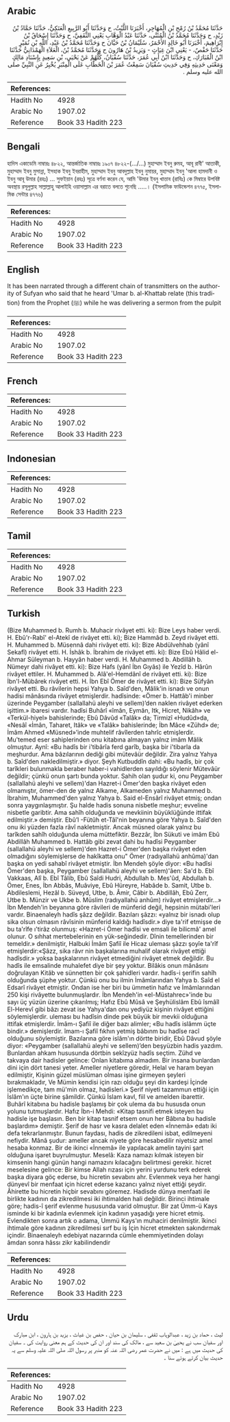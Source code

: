 ## Arabic


<div dir="rtl" lang="ar" style={{fontSize:'larger',backgroundColor:'#f8f9fa',padding:20}}>
حَدَّثَنَا مُحَمَّدُ بْنُ رُمْحِ بْنِ الْمُهَاجِرِ، أَخْبَرَنَا اللَّيْثُ، ح وَحَدَّثَنَا أَبُو الرَّبِيعِ الْعَتَكِيُّ، حَدَّثَنَا حَمَّادُ بْنُ زَيْدٍ، ح وَحَدَّثَنَا مُحَمَّدُ بْنُ الْمُثَنَّى، حَدَّثَنَا عَبْدُ الْوَهَّابِ يَعْنِي الثَّقَفِيَّ، ح وَحَدَّثَنَا إِسْحَاقُ بْنُ إِبْرَاهِيمَ، أَخْبَرَنَا أَبُو خَالِدٍ الأَحْمَرُ، سُلَيْمَانُ بْنُ حَيَّانَ ح وَحَدَّثَنَا مُحَمَّدُ بْنُ عَبْدِ، اللَّهِ بْنِ نُمَيْرٍ حَدَّثَنَا حَفْصٌ، - يَعْنِي ابْنَ غِيَاثٍ - وَيَزِيدُ بْنُ هَارُونَ ح وَحَدَّثَنَا مُحَمَّدُ بْنُ، الْعَلاَءِ الْهَمْدَانِيُّ حَدَّثَنَا ابْنُ الْمُبَارَكِ، ح وَحَدَّثَنَا ابْنُ أَبِي عُمَرَ، حَدَّثَنَا سُفْيَانُ، كُلُّهُمْ عَنْ يَحْيَى، بْنِ سَعِيدٍ بِإِسْنَادِ مَالِكٍ وَمَعْنَى حَدِيثِهِ وَفِي حَدِيثِ سُفْيَانَ سَمِعْتُ عُمَرَ بْنَ الْخَطَّابِ عَلَى الْمِنْبَرِ يُخْبِرُ عَنِ النَّبِيِّ صلى الله عليه وسلم ‏.‏
</div>
<div style={{backgroundColor:'#f8f9fa',padding:20, marginBottom: 10}}><table> <thead> <tr> <th>References:</th> <th></th> </tr> </thead> <tbody><tr><td>Hadith No</td><td>4928</td></tr><tr><td>Arabic No</td><td>1907.02</td></tr><tr><td>Reference</td><td>Book 33 Hadith 223</td></tr></tbody></table></div>

## Bengali


<div dir="ltr" lang="bn" style={{fontSize:'larger',backgroundColor:'#f8f9fa',padding:20}}>
হাদিস একাডেমি নাম্বারঃ ৪৮২২, আন্তর্জাতিক নাম্বারঃ ১৯০৭ ৪৮২২-(.../...) মুহাম্মাদ ইবনু রুমহ, আবূ রাবী' আতাকী, মুহাম্মাদ ইবনু মুসান্না, ইসহাক ইবনু ইবরাহীম, মুহাম্মাদ ইবনু আবদুল্লাহ ইবনু নুমায়র, মুহাম্মাদ ইবনু 'আলা হামদানী ও ইবনু আবূ উমার (রহঃ) ... সুফইয়ান (রহঃ) সূত্রে বর্ণনা করেন যে, আমি 'উমার ইবনু খাত্তাব (রাযিঃ) কে মিম্বারে উপবিষ্ট অবস্থায় রসূলুল্লাহ সাল্লাল্লাহু আলাইহি ওয়াসাল্লাম এর বরাতে বলতে শুনেছি .....। (ইসলামিক ফাউন্ডেশন ৪৭৭৫, ইসলামিক সেন্টার ৪৭৭৬)
</div>
<div style={{backgroundColor:'#f8f9fa',padding:20, marginBottom: 10}}><table> <thead> <tr> <th>References:</th> <th></th> </tr> </thead> <tbody><tr><td>Hadith No</td><td>4928</td></tr><tr><td>Arabic No</td><td>1907.02</td></tr><tr><td>Reference</td><td>Book 33 Hadith 223</td></tr></tbody></table></div>

## English


<div dir="ltr" lang="en" style={{fontSize:'larger',backgroundColor:'#f8f9fa',padding:20}}>
It has been narrated through a different chain of transmitters on the authority of Sufyan who said that he heard 'Umar b. al-Khattab relate (this tradition) from the Prophet (ﷺ) while he was delivering a sermon from the pulpit
</div>
<div style={{backgroundColor:'#f8f9fa',padding:20, marginBottom: 10}}><table> <thead> <tr> <th>References:</th> <th></th> </tr> </thead> <tbody><tr><td>Hadith No</td><td>4928</td></tr><tr><td>Arabic No</td><td>1907.02</td></tr><tr><td>Reference</td><td>Book 33 Hadith 223</td></tr></tbody></table></div>

## French


<div dir="ltr" lang="fr" style={{fontSize:'larger',backgroundColor:'#f8f9fa',padding:20}}>

</div>
<div style={{backgroundColor:'#f8f9fa',padding:20, marginBottom: 10}}><table> <thead> <tr> <th>References:</th> <th></th> </tr> </thead> <tbody><tr><td>Hadith No</td><td>4928</td></tr><tr><td>Arabic No</td><td>1907.02</td></tr><tr><td>Reference</td><td>Book 33 Hadith 223</td></tr></tbody></table></div>

## Indonesian


<div dir="ltr" lang="id" style={{fontSize:'larger',backgroundColor:'#f8f9fa',padding:20}}>

</div>
<div style={{backgroundColor:'#f8f9fa',padding:20, marginBottom: 10}}><table> <thead> <tr> <th>References:</th> <th></th> </tr> </thead> <tbody><tr><td>Hadith No</td><td>4928</td></tr><tr><td>Arabic No</td><td>1907.02</td></tr><tr><td>Reference</td><td>Book 33 Hadith 223</td></tr></tbody></table></div>

## Tamil


<div dir="ltr" lang="ta" style={{fontSize:'larger',backgroundColor:'#f8f9fa',padding:20}}>

</div>
<div style={{backgroundColor:'#f8f9fa',padding:20, marginBottom: 10}}><table> <thead> <tr> <th>References:</th> <th></th> </tr> </thead> <tbody><tr><td>Hadith No</td><td>4928</td></tr><tr><td>Arabic No</td><td>1907.02</td></tr><tr><td>Reference</td><td>Book 33 Hadith 223</td></tr></tbody></table></div>

## Turkish


<div dir="ltr" lang="tr" style={{fontSize:'larger',backgroundColor:'#f8f9fa',padding:20}}>
(Bize Muhammed b. Rumh b. Muhacir rivâyet etti. ki): Bize Leys haber verdi. H. Ebû'r-Rabî' el-Atekî de rivâyet etti. ki); Bize Hammâd b. Zeyd rivâyet etti. H. Muhammed b. Müsennâ dahi rivâyet etti. ki): Bize Abdülvehhab (yânî Sekafî) rivâyet etti. H. İshâk b. İbrahim de rivâyet etti. ki): Bize Ebû Hâlid el-Ahmar Süleyman b. Hayyân haber verdi. H. Muhammed b. Abdillâh b. Nümeyr dahi rivâyet etti. ki): Bize Hafs (yânî İbn Gıyâs) ile Yezîd b. Hârûn rivâyet ettiler. H. Muhammed b. Alâ'el-Hemdânî de rivâyet etti. ki): Bize İbn'l-Mübârek rivâyet etti. H. İbn Ebî Ömer de rivâyet etti. ki): Bize Süfyân rivâyet etti. Bu râvilerin hepsi Yahya b. Saîd'den, Mâlik'in isnadı ve onun hadisi mânâsında rivâyet etmişlerdir. hadîsinde: «Ömer b. Hattâb'i minber üzerinde Peygamber (sallallahü aleyhi ve sellem)’den naklen rivâyet ederken işittim.» ibaresi vardır. hadîsi Buhârî «îmân, Eymân, Itk, Hicret, Nikâh» ve «Terkül-hiyel» bahislerinde; Ebû Dâvûd «Talâk» da; Tirmizî «Hudûd»da, «Nesâî «İmân, Taharet, Itâk» ve «Talâk» bahislerinde; İbn Mâce «Zühd» de; İmâm Ahmed «Müsned»’inde muhtelif râvîlerden tahrîc etmişlerdir. Mu'temed eser sahiplerinden onu kitabına almayan yalnız imâm Mâlik olmuştur. Aynî: «Bu hadîs bir i'tibârîa ferd garîb, başka bir i'tibarla da meşhurdur. Ama bâzılarının dediği gibi mütevâür değildir. Zira yalnız Yahya b. Saîd'den nakledilmiştir.» diyor. Şeyh Kutbuddîn dahi: «Bu hadîs, bir çok tarîkleri bulunmakla beraber haber-i vahidlerden sayıldığı söylenir Mütevâür değildir; çünkü onun şartı bunda yoktur. Sahih olan şudur ki, onu Peygamber (sallallahü aleyhi ve sellem)'dan Hazret-i Ömer'den başka rivâyet eden olmamıştır, ömer-den de yalnız Alkame, Alkameden yalnız Muhammed b. İbrahim, Muhammed'den yalnız Yahya b. Said el-Ensârî rivâyet etmiş; ondan sonra yaygınlaşmıştır. Şu halde hadis sonuna nisbetle meşhur; evveline nisbetle garibtir. Ama sahîh olduğunda ve mevkiinin büyüklüğünde ittifak edilmiştir.» demiştir. Ebû’l -Fütûh et-Tâî'nin beyanına göre Yahya b. Saîd'den onu iki yüzden fazla râvî nakletmiştir. Ancak müsned olarak yalnız bu tarîkden sahîh olduğunda ulema müttefiktir. Bezzâr, İbn Sükuti ve imâm Ebû Abdillâh Muhammed b. Hattâb gibi zevat dahi bu hadîsi Peygamber (sallallahü aleyhi ve sellem)'den Hazret-i Ömer'den başka rivâyet eden olmadığını söylemişlerse de hakîkatta onu" Ömer (radıyallahü anhûma)'dan başka on yedi sahabî rivâyet etmiştir. İbn Mendeh şöyle diyor: «Bu hadîsi Ömer'den başka, Peygamber (sallallahü aleyhi ve sellem)'âen: Sa'd b. Ebî Vakkaas, Alî b. Ebî Tâlib, Ebû Saîdi Hudri, Abdullah b. Mes'ûd, Abdullah b. Ömer, Enes, İbn Abbâs, Muâviye, Ebû Hüreyre, Habâde b. Samit, Utbe b. Abdileslemi, Hezâl b. Süveyd, Utbe, b. Âmir, Câbir b. Abdillâh, Ebû Zerr, Utbe b. Münzir ve Ukbe b. Müslim (radıyallahü anhûm) rivâyet etmişlerdir...» İbn Mendeh'in beyanına göre râvileri de münferid değil, hepsinin mütabi'leri vardır. Binaenaleyh hadîs şâzz değildir. Bazıları şâzzı: «yalnız bir isnadı olup sika olsun olmasın râvîsinin münferid kaldığı hadîsdir.» diye ta'rif etmişse de bu ta'rîfe ı'tirâz olunmuş: «Hazret-i Ömer hadîsi ve emsali ile bilicmâ' amel olunur. O sıhhat mertebelerinin en yük-seğindedir. Dînin temellerinden bir temeldir.» denilmiştir, Halbuki İmâm Şafiî ile Hicaz uleması şâzzı şoyîe ta'rîf etmişlerdir:«Şâzz, sika râvr nin başkalarına muhalif olarak rivâyet ettiği hadîsdir.» yoksa başkalarının rivâyet etmediğini rivâyet etmek değildir. Bu hadîs ile emsalinde muhalefet diye bir şey yoktur. Bilâkis onun mânâsını doğrulayan Kitâb ve sünnetten bir çok şahidleri vardır. hadîs-i şerifin sahîh olduğunda şüphe yoktur. Çünkü onu bu ilmin İmâmlarından Yahya b. Saîd el Edsarî rivâyet etmiştir. Ondan ise her biri bu ümmetin hafız ve İmâmlarından 250 kişi rivâyette bulunmuşlardır. İbn Mendeh'in «el-Müstahrec»'inde bu sayı üç yüzün üzerine çıkarılmış; Hafız Ebû Mûsâ ve Şeyhülislâm Ebû îsmâîl El-Herevî gibi bâzı zevat ise Yahya'dan onu yediyüz kişinin rivâyet ettiğini söylemişlerdir. uleması bu hadîsin dinde pek büyük bir mevkii olduğuna ittifak etmişlerdir. İmâm-ı Şafiî ile diğer bazı alimler; «Bu hadîs islâmm üçte bindir.» demişlerdir. îmam-ı Şafiî fıkhın yetmiş bâbınm bu hadîse racî olduğunu söylemiştir. Bazılarına göre islâm'ın dörtte biridir, Ebû Dâvud şöyle diyor: «Peygamber (sallallahü aleyhi ve sellem)’den beşyüzbin hadis yazdım. Bunlardan ahkam hususunda dörtbin sekîzyüz hadîs seçtim. Zühd ve takvaya dair hadisler gelince: Onlan kitabıma almadım. Bir insana bunlardan dini için dört tanesi yeter. Ameller niyetlere göredir, Helal ve haram beyan edilmiştir, Kişinin güzel müslüman olması işine girmeyen şeyleri bırakmakladır, Ve Mümin kendisi için razı olduğu şeyi din kardeşi İçinde işlemedikçe, tam mü'min olmaz, hadisleri.» Şerif niyeti tazammun ettiği için İslâm'ın üçte birine şâmildir. Çünkü İslam kavl, fiil ve amelden ibarettir. Buhârî kitabına bu hadisle başlamış bir çok ulema da bu hususda onun yolunu tutmuşlardır. Hafız İbn-i Mehdi: «Kitap tasnifi etmek isteyen bu hadisle işe başlasın. Ben bir kitap tasnif etsem onun her Bâbına bu hadisle başlardım» demiştir. Şerif de hasr ve kasra delalet eden «İnnemâ» edatı iki defa tekrarlanmıştır. Bunun faydası, hadis de zikredileni isbat, edilmeyeni nefiydir. Mânâ şudur: ameller ancak niyete göre hesabedilir niyetsiz amel hesaba konmaz. Bir de ikinci «İnnemâ» ile yapılacak amelin tayini şart olduğuna işaret buyrulmuştur. Meselâ: Kaza namazı kılmak isteyen bir kimsenin hangi günün hangi namazını kılacağını belirtmesi gerekir. hicret meselesine gelince: Bir kimse Allah rızası için yerini yurdunu terk ederek başka diyara göç ederse, bu hicretin sevabını ahr. Evlenmek veya her hangi dünyevî bir menfaat için hicret ederse kazancı yalnız niyet ettiği şeydir. Âhirette bu hicretin hiçbir sevabını göremez. Hadisde dünya menfaati ile birlikte kadının da zikredilmesi iki ihtimalden hali değildir. Birinci ihtimale göre; hadis-î şerif evlenme hususunda varid olmuştur. Bir zat Ümm-ü Kays isminde ki bir kadınla evlenmek için kadının yaşadığı yere hicret etmiş. Evlendikten sonra artık o adama, Ummü Kays'ın muhaciri denilmiştir. îkinci ihtimale göre kadının zikredilmesi sırf bu iş İçin hicret etmekten sakındırmak içindir. Binaenaleyh edebiyat nazarında cümle ehemmiyetinden dolayı âmdan sonra hâssı zikr kabilindendir
</div>
<div style={{backgroundColor:'#f8f9fa',padding:20, marginBottom: 10}}><table> <thead> <tr> <th>References:</th> <th></th> </tr> </thead> <tbody><tr><td>Hadith No</td><td>4928</td></tr><tr><td>Arabic No</td><td>1907.02</td></tr><tr><td>Reference</td><td>Book 33 Hadith 223</td></tr></tbody></table></div>

## Urdu


<div dir="rtl" lang="ur" style={{fontSize:'larger',backgroundColor:'#f8f9fa',padding:20}}>
لیث ، حماد بن زید ، عبدالوہاب ثقفی ، سلیمان بن حیان ، حفص بن غیاث ، یزید بن ہارون ، ابن مبارک اور سفیان سب نے یحییٰ بن سعید سے ، مالک کی سند اور ان کی حدیث کے ہم معنی روایت کی ۔ سفیان کی حدیث میں ہے : میں نے حضرت عمر رضی اللہ عنہ کو منبر پر رسول اللہ صلی اللہ علیہ وسلم سے یہ حدیث بیان کرتے ہوئے سنا ۔
</div>
<div style={{backgroundColor:'#f8f9fa',padding:20, marginBottom: 10}}><table> <thead> <tr> <th>References:</th> <th></th> </tr> </thead> <tbody><tr><td>Hadith No</td><td>4928</td></tr><tr><td>Arabic No</td><td>1907.02</td></tr><tr><td>Reference</td><td>Book 33 Hadith 223</td></tr></tbody></table></div>
